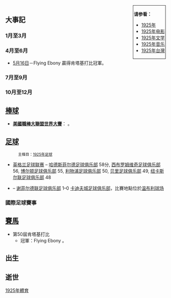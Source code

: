{{Unreferenced|time=2022-01-10T03:15:11+00:00}}
{{YearTopicTOC|1925|体育}}
<div style="float:right; border:1px; border-style:solid; padding:2px"> 
'''请参看：'''
* [[1925年|1925年]]
* [[1925年电影|1925年电影]]
* [[1925年文学|1925年文学]]
* [[1925年音乐|1925年音乐]]
* [[1925年台灣|1925年台灣]]
</div>

== 大事記 ==
=== 1月至3月 ===
===4月至6月===
*[[5月16日|5月16日]]－Flying Ebony 贏得肯塔基打比冠軍。 

=== 7月至9月 ===

=== 10月至12月 ===

== [[棒球|棒球]] ==
*'''[[美國職棒大聯盟|美國職棒大聯盟]][[1925年世界大賽|世界大賽]]'''：<!-- 以總局數比擊敗 -->。

== [[足球|足球]] ==
:<small>主條目：[[1925年足球|1925年足球]]</small>
* [[英格兰足球联赛|英格兰足球联赛]] – [[哈德斯菲尔德足球俱乐部|哈德斯菲尔德足球俱乐部]] 58分, [[西布罗姆维奇足球俱乐部|西布罗姆维奇足球俱乐部]] 56, [[博尔顿足球俱乐部|博尔顿足球俱乐部]] 55, [[利物浦足球俱乐部|利物浦足球俱乐部]] 50, [[贝里足球俱乐部|贝里足球俱乐部]] 49, [[纽卡斯尔联足球俱乐部|纽卡斯尔联足球俱乐部]] 48
* {{link-en|1925年足總杯決賽|1925 FA Cup Final}} – [[谢菲尔德联足球俱乐部|谢菲尔德联足球俱乐部]] 1–0 [[卡迪夫城足球俱乐部|卡迪夫城足球俱乐部]]，比賽地點位於[[温布利球场_(1923年)|温布利球场]]
=== 國際足球賽事 ===

== [[賽馬|賽馬]] ==
*第50屆肯塔基打比 
**冠軍：Flying Ebony 。

== 出生 ==

== 逝世 ==

[[Category:1925年體育|]]